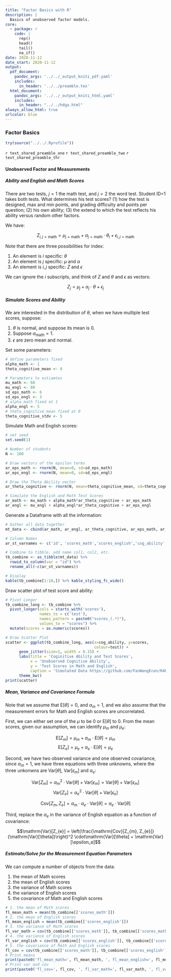 ```yaml
---
title: "Factor Basics with R"
description: |
  Basics of unobserved factor models.
core:
  - package: r
    code: |
      rep()
      head()
      tail()
      na_if()
date: 2020-11-12
date_start: 2020-11-12
output:
  pdf_document:
    pandoc_args: '../../_output_kniti_pdf.yaml'
    includes:
      in_header: '../../preamble.tex'
  html_document:
    pandoc_args: '../../_output_kniti_html.yaml'
    includes:
      in_header: "../../hdga.html"
always_allow_html: true
urlcolor: blue
---
```



### Factor Basics

```r
try(source("../../.Rprofile"))
```

`r text_shared_preamble_one`
`r text_shared_preamble_two`
`r text_shared_preamble_thr`

#### Unobserved Factor and Measurements

##### Ability and English and Math Scores

There are two tests, $j=1$ the math test, and $j=2$ the word test. Student ID=1 takes both tests. What determines his test scores? (1) how the test is designed, max and min points, and grading difficulty and points per question; (2) his own ability; (3) the extend to which the test reflects his ability versus random other factors. 

We have:

$$Z_{i,j=\text{math}} = \mu_{j=\text{math}} + \alpha_{j=\text{math}}\cdot\theta_{i} + \epsilon_{i,j=\text{math}}$$

Note that there are three possibilities for index:

1. An element is $i$ specific: $\theta$
2. An element is $j$ specific: $\mu$ and $\alpha$
3. An element is $i,j$ specific: $Z$ and $\epsilon$

We can ignore the $i$ subscripts, and think of $Z$ and $\theta$ and $\epsilon$ as vectors:

$$Z_{j} = \mu_{j} + \alpha_{j}\cdot{\theta} + \epsilon_{j}$$

##### Simulate Scores and Ability

We are interested in the distribution of $\theta$, when we have multiple test scores, suppose:

1. $\theta$ is normal, and suppose its mean is 0.
2. Suppose $\alpha_{\text{math}} = 1$.
3. $\epsilon$ are zero mean and normal.

Set some parameters:

```r
# define parameters fixed
alpha_math <- 1
theta_cognitive_mean <- 0

# Parameters to estiamtes
mu_math <- 60
mu_engl <- 80
sd_eps_math <- 6
sd_eps_engl <- 3
# alpha_math fixed at 1
alpha_engl <- 5
# theta_cognitive_mean fixed at 0
theta_cognitive_stdv <- 5
```

Simulate Math and English scores:

```r
# set seed
set.seed(1)

# Number of students
N <- 100

# Draw vectors of the epsilon terms
ar_eps_math <- rnorm(N, mean=0, sd=sd_eps_math)
ar_eps_engl <- rnorm(N, mean=0, sd=sd_eps_engl)

# Draw the Theta Ability vector
ar_theta_cognitive <- rnorm(N, mean=theta_cognitive_mean, sd=theta_cognitive_stdv)

# Simulate the English and Math Test Scores
ar_math <- mu_math + alpha_math*ar_theta_cognitive + ar_eps_math
ar_engl <- mu_engl + alpha_engl*ar_theta_cognitive + ar_eps_engl
```

Generate a Dataframe with all the information:

```r
# Gather all data together
mt_data <- cbind(ar_math, ar_engl, ar_theta_cognitive, ar_eps_math, ar_eps_engl)

# Column Names
ar_st_varnames <- c('id', 'scores_math','scores_english','cog_ability','math_eps', 'engl_eps')

# Combine to tibble, add name col1, col2, etc.
tb_combine <- as_tibble(mt_data) %>%
  rowid_to_column(var = "id") %>%
  rename_all(~c(ar_st_varnames))

# Display
kable(tb_combine[1:10,]) %>% kable_styling_fc_wide()
```

Draw scatter plot of test score and ability:

```r
# Pivot Longer
tb_combine_long <- tb_combine %>%
  pivot_longer(cols = starts_with('scores'),
               names_to = c('test'),
               names_pattern = paste0("scores_(.*)"),
               values_to = "scores") %>%
  mutate(scores = as.numeric(scores))

# Draw Scatter Plot
scatter <- ggplot(tb_combine_long, aes(x=cog_ability, y=scores,
                                       colour=test)) +
      geom_jitter(size=1, width = 0.15) +
      labs(title = 'Coginitive Ability and Test Scores',
           x = 'Unobserved Cognitive Ability',
           y = 'Test Scores in Math and English',
           caption = 'Simulated Data https://github.com/FanWangEcon/R4Econ') +
      theme_bw()
print(scatter)
```

##### Mean, Variance and Covariance Formula

Note that we assume that $\mathrm{E}[\theta]=0$, and $\alpha_m=1$, and we also assume that the measurement errors for Math and English scores are uncorrelated. 

First, we can either set one of the $\mu$ to be 0 or $\mathrm{E}[\theta]$ to 0. From the mean scores, given our assumption, we can identify $\mu_m$ and $\mu_e$:

$$\mathrm{E}[Z_{m}] = \mu_m + \alpha_m\cdot\mathrm{E}[\theta] = \mu_m$$
$$\mathrm{E}[Z_{e}] = \mu_e + \alpha_e\cdot\mathrm{E}[\theta] = \mu_e $$

Second, we have two observed variance and one observed covariance, since $\alpha_m=1$, we have three equations with three unknowns, where the three unkonwns are $\mathrm{Var}[\theta]$, $\mathrm{Var}[\epsilon_m]$ and $\alpha_e$:

$$\mathrm{Var}[Z_{m}] = \alpha_m^2 \cdot\mathrm{Var}[\theta] + \mathrm{Var}[\epsilon_m] = \mathrm{Var}[\theta] + \mathrm{Var}[\epsilon_m]$$
$$\mathrm{Var}[Z_{e}] = \alpha_e^2 \cdot\mathrm{Var}[\theta] + \mathrm{Var}[\epsilon_e]$$

$$\mathrm{Cov}[Z_{m}, Z_{e}] = \alpha_m \cdot \alpha_e \cdot\mathrm{Var}[\theta] = \alpha_e \cdot\mathrm{Var}[\theta] $$

Third, replace the $\alpha_e$ in the variance of English equation as a function of covariance:

$$\mathrm{Var}[Z_{e}] = \left(\frac{\mathrm{Cov}[Z_{m}, Z_{e}]}{\mathrm{Var}[\theta]}\right)^2 \cdot\mathrm{Var}[\theta] + \mathrm{Var}[\epsilon_e]$$

##### Estimate/Solve for the Measurement Equation Parameters


We can compute a number of objects from the data:

1. the mean of Math scores
2. the mean of English scores
3. the variance of Math scores
4. the variance of English scores
5. the covariance of Math and English scores

```r
# 1. the mean of Math scores
fl_mean_math = mean(tb_combine[['scores_math']])
# 2. the mean of English scores
fl_mean_english = mean(tb_combine[['scores_english']])
# 3. the variance of Math scores
fl_var_math = cov(tb_combine[['scores_math']], tb_combine[['scores_math']])
# 4. the variance of English scores
fl_var_english = cov(tb_combine[['scores_english']], tb_combine[['scores_english']])
# 5. the covariance of Math and English scores
fl_cov = cov(tb_combine[['scores_math']], tb_combine[['scores_english']])
# Print means
print(paste0('fl_mean_math=', fl_mean_math, ', fl_mean_english=', fl_mean_english))
# Print var and cov
print(paste0('fl_cov=', fl_cov, ', fl_var_math=', fl_var_math, ', fl_var_english=', fl_var_english))
```
